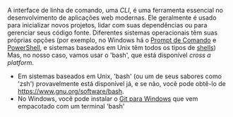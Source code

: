 A interface de linha de comando, uma _CLI_, é uma ferramenta essencial no desenvolvimento de aplicações web modernas.
Ele geralmente é usado para inicializar novos projetos, lidar com suas dependências ou para gerenciar seus
código fonte. Diferentes sistemas operacionais têm suas próprias opções (por exemplo, no Windows há
o [Prompt de Comando](https://en.wikipedia.org/wiki/Cmd.exe) e [PowerShell](https://en.wikipedia.org/wiki/PowerShell),
e sistemas baseados em Unix têm todos os tipos de [shells](https://en.wikipedia.org/wiki/Unix_shell))
Mas, no nosso caso, vamos usar o 'bash', que está disponível _cross a platform_.

- Em sistemas baseados em Unix, 'bash' (ou um de seus sabores como 'zsh') provavelmente está disponível
já, e se não, você pode obtê-lo de https://www.gnu.org/software/bash.
- No Windows, você pode instalar o [Git para Windows](https://gitforwindows.org) que vem empacotado
com um terminal 'bash'
